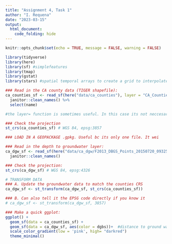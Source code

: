 ```yaml
---
title: "Assignment 4, Task 1"
author: "I. Requena"
date: "2023-03-15"
output: 
  html_document:
    code_folding: hide
---
```


```r
knitr::opts_chunk$set(echo = TRUE, message = FALSE, warning = FALSE)

library(tidyverse)
library(here)
library(sf) #simplefeatures
library(tmap) 
library(gstat) 
library(stars) #spatial temporal arrays to create a grid to interpolate over
```




```r
### Read in the CA county data (TIGER shapefile):
ca_counties_sf <- read_sf(here("data/ca_counties"), layer = "CA_Counties_TIGER2016") %>% 
  janitor::clean_names() %>% 
  select(name)

#the layer= function is sometimes useful. In this case its not neccesary

### Check the projection
st_crs(ca_counties_sf) # WGS 84, epsg:3857

### LOAD IN A GEOPACKAGE .gpkg. Useful bc its only one file. It wei

### Read in the depth to groundwater layer: 
ca_dgw_sf <- read_sf(here("data/ca_dgw/F2013_DBGS_Points_20150720_093252.gpkg")) %>% 
  janitor::clean_names()

### Check the projection:
st_crs(ca_dgw_sf) # WGS 84, epsg:4326

# TRANSFORM DATA
### A. Update the groundwater data to match the counties CRS
ca_dgw_sf <- st_transform(ca_dgw_sf, st_crs(ca_counties_sf))

### B. Can also tell it the EPSG code directly if you know it
# ca_dgw_sf <- st_transform(ca_dgw_sf, 3857)

### Make a quick ggplot: 
ggplot() +
  geom_sf(data = ca_counties_sf) +
  geom_sf(data = ca_dgw_sf, aes(color = dgbs))+  #distance to ground water bs
  scale_color_gradient(low = 'pink', high= "darkred")
  theme_minimal()
```


